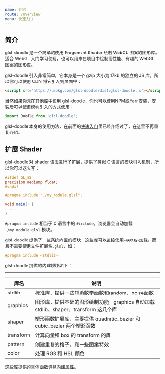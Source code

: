 ```yaml
---
name: 介绍
route: /overview
menu: 快速入门
---
```



<GitHub link="https://github.com/akira-cn/glsl-doodle"/>

<Nav/>

## 简介

glsl-doodle 是一个简单的使用 Fragement Shader 绘制 WebGL 图案的图形库。适合 WebGL 入门学习使用，也可以用来在项目中绘制高性能、有趣的 WebGL 图案的图形库。

glsl-doodle 引入非常简单，它本身是一个 gzip 大小为 17kb 的独立的 JS 库，所以你可以使用 CDN 将它引入到页面中：

```html
<script src="https://unpkg.com/glsl-doodle/dist/glsl-doodle.js"></script>
```

当然如果你想在其他库中使用 glsl-doodle，你也可以使用NPM或Yarn安装，安装后可以使用模块引入的方式使用：

```js
import Doodle from 'glsl-doodle';
```

glsl-doodle 本身的使用方法，在前面的[快速入门](http://doodle.webgl.group/advance)里已经介绍过了，在这里不再重复介绍。

## 扩展 Shader

glsl-doodle 对 shader 语法进行了扩展，提供了类似 C 语言的模块引入机制，所以你可以这么写：

```glsl
#ifdef GL_ES
precision mediump float;
#endif

#pragma include "./my_module.glsl";

void main() {
  ...
}
```

`#pragma include` 相当于 C 语言中的 `#include`，浏览器会自动加载 `./my_module.glsl` 模块。

glsl-doodle 提供了一些系统内置的模块，这些库可以直接使用`<模块名>`加载，而且不需要使用文件扩展名`.glsl`，如：

```glsl
#pragma include <stdlib>
```

glsl-doodle 提供的内建模块如下：

---

| 库名 | 说明 |
| --- | --- |
| stdlib | 标准库，提供一些辅助数学函数和random、noise函数 |
| graphics | 图形库，提供基础的图形绘制功能，graphics 自动加载 stdlib、shaper、transform 这几个库 |
| shaper | 塑形函数扩展库，主要提供 quadratic_bezier 和 cubic_bezier 两个塑形函数 |
| transform | 计算向量和 box 的 transform 的库 |
| pattern | 创建重复的格子，和一些图案特效 |
| color | 处理 RGB 和 HSL 颜色 |

这些库提供的具体函数详见[内建属性](http://127.0.0.1:3000/buildins)。
